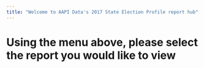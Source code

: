 ```yaml
---
title: "Welcome to AAPI Data's 2017 State Election Profile report hub"
---
```


# Using the menu above, please select the report you would like to view
